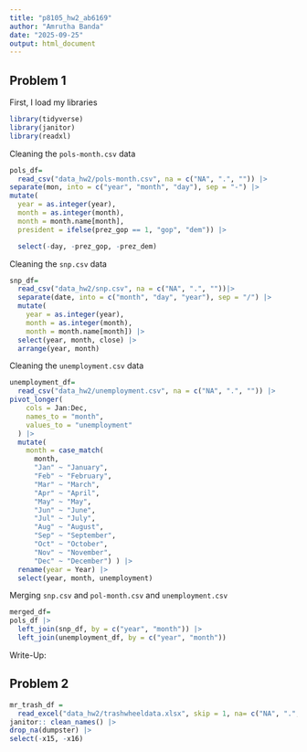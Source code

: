 ```yaml
---
title: "p8105_hw2_ab6169"
author: "Amrutha Banda"
date: "2025-09-25"
output: html_document
---
```


## Problem 1

First, I load my libraries
```r
library(tidyverse)
library(janitor) 
library(readxl)
```

Cleaning the `pols-month.csv` data
```r
pols_df= 
  read_csv("data_hw2/pols-month.csv", na = c("NA", ".", "")) |>
separate(mon, into = c("year", "month", "day"), sep = "-") |>
mutate(
  year = as.integer(year),
  month = as.integer(month),
  month = month.name[month],
  president = ifelse(prez_gop == 1, "gop", "dem")) |>

  select(-day, -prez_gop, -prez_dem)
```


Cleaning the `snp.csv` data

```r
snp_df= 
  read_csv("data_hw2/snp.csv", na = c("NA", ".", ""))|>
  separate(date, into = c("month", "day", "year"), sep = "/") |>
  mutate(
    year = as.integer(year),
    month = as.integer(month),
    month = month.name[month]) |>
  select(year, month, close) |>
  arrange(year, month)
```

Cleaning the `unemployment.csv` data



```r
unemployment_df= 
  read_csv("data_hw2/unemployment.csv", na = c("NA", ".", "")) |>
pivot_longer(
    cols = Jan:Dec,      
    names_to = "month",
    values_to = "unemployment"
  ) |>
  mutate(
    month = case_match(
      month,
      "Jan" ~ "January",
      "Feb" ~ "February",
      "Mar" ~ "March",
      "Apr" ~ "April",
      "May" ~ "May",
      "Jun" ~ "June",
      "Jul" ~ "July",
      "Aug" ~ "August",
      "Sep" ~ "September",
      "Oct" ~ "October",
      "Nov" ~ "November",
      "Dec" ~ "December") ) |> 
  rename(year = Year) |>
  select(year, month, unemployment)
```

Merging `snp.csv` and `pol-month.csv` and `unemployment.csv`
```r
merged_df= 
pols_df |>
  left_join(snp_df, by = c("year", "month")) |>
  left_join(unemployment_df, by = c("year", "month"))
```

Write-Up: 

## Problem 2 

```r
mr_trash_df =
  read_excel("data_hw2/trashwheeldata.xlsx", skip = 1, na= c("NA", ".", "")) |> 
janitor:: clean_names() |> 
drop_na(dumpster) |> 
select(-x15, -x16)

```

